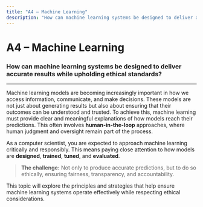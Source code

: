 ```yaml
---
title: "A4 – Machine Learning"
description: "How can machine learning systems be designed to deliver accurate results while upholding ethical standards?"
---
```


# A4 – Machine Learning

### How can machine learning systems be designed to deliver accurate results while upholding ethical standards?

---

Machine learning models are becoming increasingly important in how we access information, communicate, and make decisions. These models are not just about generating results but also about ensuring that their outcomes can be understood and trusted.
To achieve this, machine learning must provide clear and meaningful explanations of how models reach their predictions.
This often involves **human-in-the-loop** approaches, where human judgment and oversight remain part of the process.

As a computer scientist, you are expected to approach machine learning critically and responsibly.
This means paying close attention to how models are **designed**, **trained**, **tuned**, and **evaluated**.

> **The challenge:** Not only to produce accurate predictions, but to do so ethically, ensuring fairness, transparency, and accountability.

This topic will explore the principles and strategies that help ensure machine learning systems operate effectively while respecting ethical considerations.


